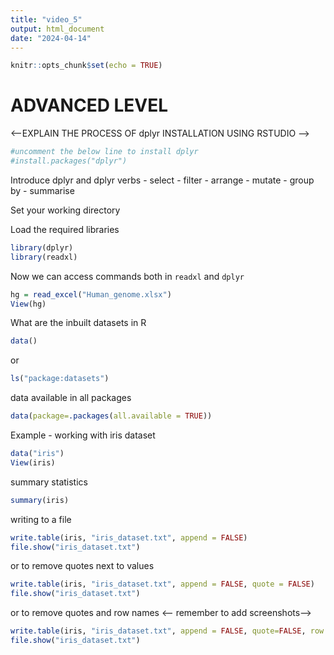 ```yaml
---
title: "video_5"
output: html_document
date: "2024-04-14"
---
```


```r
knitr::opts_chunk$set(echo = TRUE)
```

# ADVANCED LEVEL 

<--EXPLAIN THE PROCESS OF dplyr INSTALLATION USING RSTUDIO -->

```r
#uncomment the below line to install dplyr
#install.packages("dplyr")
```


Introduce dplyr and dplyr verbs 
- select
- filter
- arrange 
- mutate
- group by 
- summarise

Set your working directory

Load the required libraries 
```r
library(dplyr)
library(readxl)
```

Now we can access commands both in  `readxl` and `dplyr`

```r
hg = read_excel("Human_genome.xlsx")
View(hg)
```

What are the inbuilt datasets in R
```r
data()
```

or 
```r
ls("package:datasets")
```


data available in all packages 
```r
data(package=.packages(all.available = TRUE))
```

Example - working with iris dataset
```r
data("iris")
View(iris)
```

summary statistics 
```r
summary(iris)
```

writing to a file 
```r
write.table(iris, "iris_dataset.txt", append = FALSE)
file.show("iris_dataset.txt")
```

or to remove quotes next to values 
```r
write.table(iris, "iris_dataset.txt", append = FALSE, quote = FALSE)
file.show("iris_dataset.txt")
```

or to remove quotes and row names <-- remember to add screenshots--> 
```r
write.table(iris, "iris_dataset.txt", append = FALSE, quote=FALSE, row.names = FALSE)
file.show("iris_dataset.txt")
```
